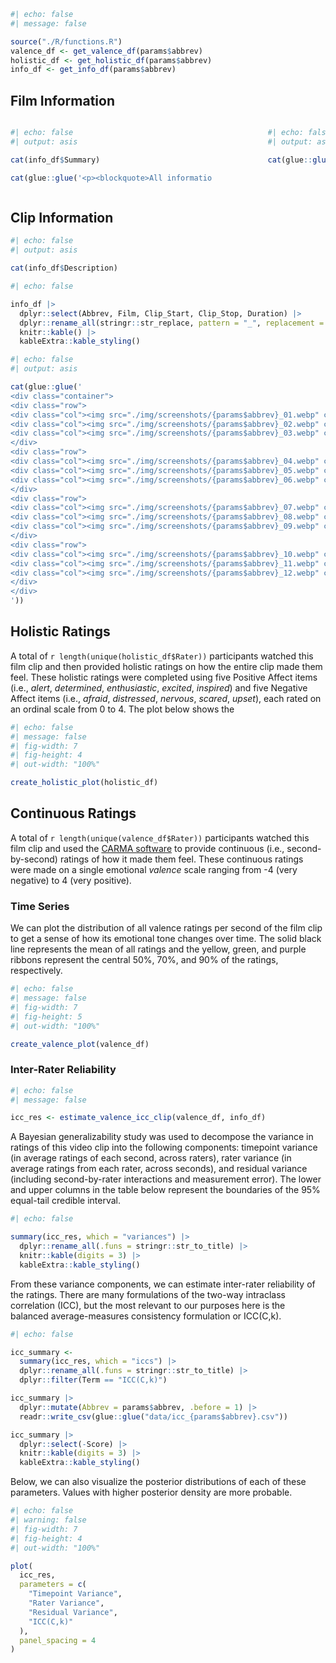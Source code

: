 ```r
#| echo: false
#| message: false

source("./R/functions.R")
valence_df <- get_valence_df(params$abbrev)
holistic_df <- get_holistic_df(params$abbrev)
info_df <- get_info_df(params$abbrev)
```

## Film Information

::: columns
::: {.column width="70%"}
```r
#| echo: false
#| output: asis

cat(info_df$Summary)

cat(glue::glue('<p><blockquote>All information in this section came from [Wikipedia]({info_df$Wikipedia}).</blockquote></p>'))
```

:::
::: {.column width="10%"}
:::
::: {.column width="20%" .poster}
```r
#| echo: false
#| output: asis

cat(glue::glue('![](./img/posters/{params$abbrev}_poster.webp)'))
```

:::
:::

## Clip Information

```r
#| echo: false
#| output: asis

cat(info_df$Description)
```

```r
#| echo: false

info_df |> 
  dplyr::select(Abbrev, Film, Clip_Start, Clip_Stop, Duration) |> 
  dplyr::rename_all(stringr::str_replace, pattern = "_", replacement = " ") |> 
  knitr::kable() |> 
  kableExtra::kable_styling()
```

```r
#| echo: false
#| output: asis

cat(glue::glue('
<div class="container">
<div class="row">
<div class="col"><img src="./img/screenshots/{params$abbrev}_01.webp" class="lightbox"></div>
<div class="col"><img src="./img/screenshots/{params$abbrev}_02.webp" class="lightbox"></div>
<div class="col"><img src="./img/screenshots/{params$abbrev}_03.webp" class="lightbox"></div>
</div>
<div class="row">
<div class="col"><img src="./img/screenshots/{params$abbrev}_04.webp" class="lightbox"></div>
<div class="col"><img src="./img/screenshots/{params$abbrev}_05.webp" class="lightbox"></div>
<div class="col"><img src="./img/screenshots/{params$abbrev}_06.webp" class="lightbox"></div>
</div>
<div class="row">
<div class="col"><img src="./img/screenshots/{params$abbrev}_07.webp" class="lightbox"></div>
<div class="col"><img src="./img/screenshots/{params$abbrev}_08.webp" class="lightbox"></div>
<div class="col"><img src="./img/screenshots/{params$abbrev}_09.webp" class="lightbox"></div>
</div>
<div class="row">
<div class="col"><img src="./img/screenshots/{params$abbrev}_10.webp" class="lightbox"></div>
<div class="col"><img src="./img/screenshots/{params$abbrev}_11.webp" class="lightbox"></div>
<div class="col"><img src="./img/screenshots/{params$abbrev}_12.webp" class="lightbox"></div>
</div>
</div>
'))
```

## Holistic Ratings

A total of `r length(unique(holistic_df$Rater))` participants watched this film clip and then provided holistic ratings on how the entire clip made them feel. These holistic ratings were completed using five Positive Affect items (i.e., *alert*, *determined*, *enthusiastic*, *excited*, *inspired*) and five Negative Affect items (i.e., *afraid*, *distressed*, *nervous*, *scared*, *upset*), each rated on an ordinal scale from 0 to 4. The plot below shows the 

```r
#| echo: false
#| message: false
#| fig-width: 7
#| fig-height: 4
#| out-width: "100%"

create_holistic_plot(holistic_df)
```

## Continuous Ratings

A total of `r length(unique(valence_df$Rater))` participants watched this film clip and used the [CARMA software](https://carma.jmgirard.com) to provide continuous (i.e., second-by-second) ratings of how it made them feel. These continuous ratings were made on a single emotional *valence* scale ranging from -4 (very negative) to 4 (very positive).

### Time Series

We can plot the distribution of all valence ratings per second of the film clip to get a sense of how its emotional tone changes over time. The solid black line represents the mean of all ratings and the yellow, green, and purple ribbons represent the central 50%, 70%, and 90% of the ratings, respectively.

```r
#| echo: false
#| message: false
#| fig-width: 7
#| fig-height: 5
#| out-width: "100%"

create_valence_plot(valence_df)
```

### Inter-Rater Reliability

```r
#| echo: false
#| message: false

icc_res <- estimate_valence_icc_clip(valence_df, info_df)
```

A Bayesian generalizability study was used to decompose the variance in ratings of this video clip into the following components: timepoint variance (in average ratings of each second, across raters), rater variance (in average ratings from each rater, across seconds), and residual variance (including second-by-rater interactions and measurement error). The lower and upper columns in the table below represent the boundaries of the 95% equal-tail credible interval.

```r
#| echo: false

summary(icc_res, which = "variances") |> 
  dplyr::rename_all(.funs = stringr::str_to_title) |> 
  knitr::kable(digits = 3) |> 
  kableExtra::kable_styling()
```

From these variance components, we can estimate inter-rater reliability of the ratings. There are many formulations of the two-way intraclass correlation (ICC), but the most relevant to our purposes here is the balanced average-measures consistency formulation or ICC(C,k).

```r
#| echo: false

icc_summary <- 
  summary(icc_res, which = "iccs") |> 
  dplyr::rename_all(.funs = stringr::str_to_title) |> 
  dplyr::filter(Term == "ICC(C,k)")

icc_summary |> 
  dplyr::mutate(Abbrev = params$abbrev, .before = 1) |> 
  readr::write_csv(glue::glue("data/icc_{params$abbrev}.csv"))

icc_summary |> 
  dplyr::select(-Score) |> 
  knitr::kable(digits = 3) |> 
  kableExtra::kable_styling()
```

Below, we can also visualize the posterior distributions of each of these parameters. Values with higher posterior density are more probable.

```r
#| echo: false
#| warning: false
#| fig-width: 7
#| fig-height: 4
#| out-width: "100%"

plot(
  icc_res, 
  parameters = c(
    "Timepoint Variance", 
    "Rater Variance", 
    "Residual Variance", 
    "ICC(C,k)"
  ),
  panel_spacing = 4
)
```
